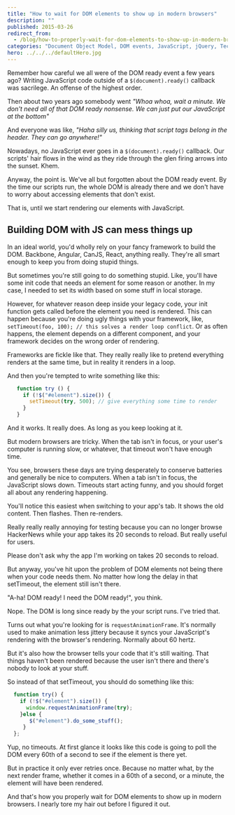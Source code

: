 ```yaml
---
title: "How to wait for DOM elements to show up in modern browsers"
description: ""
published: 2015-03-26
redirect_from:
  - /blog/how-to-properly-wait-for-dom-elements-to-show-up-in-modern-browsers/swizec/6663
categories: "Document Object Model, DOM events, JavaScript, jQuery, Technical"
hero: ../../../defaultHero.jpg
---
```


Remember how careful we all were of the DOM ready event a few years ago? Writing JavaScript code outside of a `$(document).ready()` callback was sacrilege. An offense of the highest order.

Then about two years ago somebody went _"Whoa whoa, wait a minute. We don't need all of that DOM ready nonsense. We can just put our JavaScript at the bottom"_

And everyone was like, _"Haha silly us, thinking that script tags belong in the header. They can go anywhere!"_

Nowadays, no JavaScript ever goes in a `$(document).ready()` callback. Our scripts' hair flows in the wind as they ride through the glen firing arrows into the sunset. Khem.

Anyway, the point is. We've all but forgotten about the DOM ready event. By the time our scripts run, the whole DOM is already there and we don't have to worry about accessing elements that don't exist.

That is, until we start rendering our elements with JavaScript.

## Building DOM with JS can mess things up

In an ideal world, you'd wholly rely on your fancy framework to build the DOM. Backbone, Angular, CanJS, React, anything really. They're all smart enough to keep you from doing stupid things.

But sometimes you're still going to do something stupid. Like, you'll have some init code that needs an element for some reason or another. In my case, I needed to set its width based on some stuff in local storage.

However, for whatever reason deep inside your legacy code, your init function gets called before the element you need is rendered. This can happen because you're doing ugly things with your framework, like, `setTimeout(foo, 100); // this solves a render loop conflict`. Or as often happens, the element depends on a different component, and your framework decides on the wrong order of rendering.

Frameworks are fickle like that. They really really like to pretend everything renders at the same time, but in reality it renders in a loop.

And then you're tempted to write something like this:

```javascript
   function try () {
     if (!$("#element").size()) {
       setTimeout(try, 500); // give everything some time to render
     }
   }
```

And it works. It really does. As long as you keep looking at it.

But modern browsers are tricky. When the tab isn't in focus, or your user's computer is running slow, or whatever, that timeout won't have enough time.

You see, browsers these days are trying desperately to conserve batteries and generally be nice to computers. When a tab isn't in focus, the JavaScript slows down. Timeouts start acting funny, and you should forget all about any rendering happening.

You'll notice this easiest when switching to your app's tab. It shows the old content. Then flashes. Then re-renders.

Really really really annoying for testing because you can no longer browse HackerNews while your app takes its 20 seconds to reload. But really useful for users.

Please don't ask why the app I'm working on takes 20 seconds to reload.

But anyway, you've hit upon the problem of DOM elements not being there when your code needs them. No matter how long the delay in that setTimeout, the element still isn't there.

"A-ha! DOM ready! I need the DOM ready!", you think.

Nope. The DOM is long since ready by the your script runs. I've tried that.

Turns out what you're looking for is `requestAnimationFrame`. It's normally used to make animation less jittery because it syncs your JavaScript's rendering with the browser's rendering. Normally about 60 hertz.

But it's also how the browser tells your code that it's still waiting. That things haven't been rendered because the user isn't there and there's nobody to look at your stuff.

So instead of that setTimeout, you should do something like this:

```javascript
  function try() {
    if (!$("#element").size()) {
      window.requestAnimationFrame(try);
    }else {
       $("#element").do_some_stuff();
     }
  };
```

Yup, no timeouts. At first glance it looks like this code is going to poll the DOM every 60th of a second to see if the element is there yet.

But in practice it only ever retries once. Because no matter what, by the next render frame, whether it comes in a 60th of a second, or a minute, the element will have been rendered.

And that's how you properly wait for DOM elements to show up in modern browsers. I nearly tore my hair out before I figured it out.
